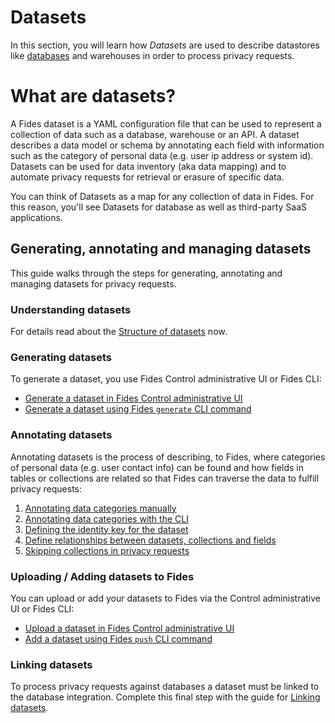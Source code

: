 
<NextSeo
  title="Datasets"
  description="Learn what Fides datasets are, how they describe datastores, and how to use them to automate access requests or data erasure."
/>

# Datasets
In this section, you will learn how _Datasets_ are used to describe datastores like [databases](/user-guides/integrations/databases) and warehouses in order to process privacy requests.

# What are datasets?
A Fides dataset is a YAML configuration file that can be used to represent a collection of data such as a database, warehouse or an API. A dataset describes a data model or schema by annotating each field with information such as the category of personal data (e.g. user ip address or system id). Datasets can be used for data inventory (aka data mapping) and to automate privacy requests for retrieval or erasure of specific data.

<Callout emoji="" type="info">You can think of Datasets as a map for any collection of data in Fides. For this reason, you'll see Datasets for database as well as third-party SaaS applications.</Callout>

## Generating, annotating and managing datasets
This guide walks through the steps for generating, annotating and managing datasets for privacy requests.

### Understanding datasets
For details read about the [Structure of datasets](/dev-docs/datasets/structure) now.

### Generating datasets
To generate a dataset, you use Fides Control administrative UI or Fides CLI:
* [Generate a dataset in Fides Control administrative UI](/dev-docs/datasets/generate-datasets/generate-datasets-ui)
* [Generate a dataset using Fides `generate` CLI command](/dev-docs/datasets/generate-datasets/generate-datasets-cli)

### Annotating datasets
Annotating datasets is the process of describing, to Fides, where categories of personal data (e.g. user contact info) can be found and how fields in tables or collections are related so that Fides can traverse the data to fulfill privacy requests:

1. [Annotating data categories manually](/dev-docs/datasets/annotate-datasets/annotate-categories)
2. [Annotating data categories with the CLI](/dev-docs/datasets/annotate-datasets/annotate-categories-cli)
3. [Defining the identity key for the dataset](/dev-docs/datasets/annotate-datasets/define-identity)
4. [Define relationships between datasets, collections and fields](/dev-docs/datasets/annotate-datasets/define-relationships)
5. [Skipping collections in privacy requests](/dev-docs/datasets/annotate-datasets/skip-collections)

### Uploading / Adding datasets to Fides
You can upload or add your datasets to Fides via the Control administrative UI or Fides CLI:
* [Upload a dataset in Fides Control administrative UI](/dev-docs/datasets/add-datasets/add-datasets-ui)
* [Add a dataset using Fides `push` CLI command](/dev-docs/datasets/add-datasets/add-datasets-cli)

### Linking datasets
To process privacy requests against databases a dataset must be linked to the database integration.
Complete this final step with the guide for [Linking datasets](/dev-docs/datasets/link-datasets).